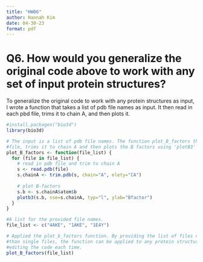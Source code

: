 ```yaml
---
title: "HW06"
author: Hannah Kim 
date: 04-30-23
format: pdf
---
```


# Q6. How would you generalize the original code above to work with any set of input protein structures?

To generalize the original code to work with any protein structures as input, I wrote a function that takes a list of pdb file names as input. It then read in each pbd file, trims it to chain A, and then plots it.

```r
#install.packages("bio3d")
library(bio3d)

# The input is a list of pdb file names. The function plot_B_factors then reads in each 
#file, trims it to chain A and then plots the B factors using 'plotB3' function. 
plot_B_factors <- function(file_list) {
  for (file in file_list) {
    # read in pdb file and trim to chain A
    s <- read.pdb(file)
    s.chainA <- trim.pdb(s, chain="A", elety="CA")
    
    # plot B-factors
    s.b <- s.chainA$atom$b
    plotb3(s.b, sse=s.chainA, typ="l", ylab="Bfactor")
  }
}

#A list for the provided file names.
file_list <- c("4AKE", "1AKE", "1E4Y")

# Applied the plot_b_factors function. By providing the list of files names rather 
#than single files, the function can be applied to any protein structures without 
#editing the code each time. 
plot_B_factors(file_list)
```
